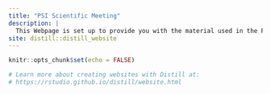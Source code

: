 ```yaml
---
title: "PSI Scientific Meeting"
description: |
  This Webpage is set up to provide you with the material used in the PSI Scientific Meeting: Generating Insights through Modern Applications of Data Visualisation.
site: distill::distill_website
---
```


```r
knitr::opts_chunk$set(echo = FALSE)

# Learn more about creating websites with Distill at:
# https://rstudio.github.io/distill/website.html

```

